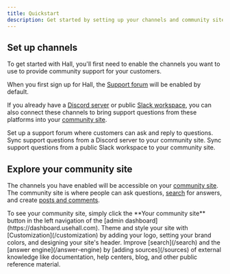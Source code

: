 ```yaml
---
title: Quickstart
description: Get started by setting up your channels and community site
---
```


## Set up channels

To get started with Hall, you'll first need to enable the channels you want to use to provide community support for your customers.

When you first sign up for Hall, the [Support forum](/channels/support-forum) will be enabled by default.

If you already have a [Discord server](/channels/discord) or public [Slack workspace](/channels/slack), you can also connect these channels to bring support questions from these platforms into your [community site](/community-site).

<CardGroup cols={1}>
<Card title="Support forum" icon="circle-question" href="/channels/support-forum">
  Set up a support forum where customers can ask and reply to questions.
</Card>
<Card
  title="Discord"
  icon="discord"
  href="/channels/discord"
>
  Sync support questions from a Discord server to your community site.
</Card>
<Card
  title="Slack"
  icon="slack"
  href="/channels/slack"
>
  Sync support questions from a public Slack workspace to your community site.
</Card>
</CardGroup>

## Explore your community site

The channels you have enabled will be accessible on your [community site](/community-site). The community site is where people can ask questions, [search](/search) for answers, and create [posts and comments](/posts-and-comments).

<Steps>
  <Step title="Visit your community site">
   To see your community site, simply click the **Your community site** button in the left navigation of the [admin dashboard](https://dashboard.usehall.com).
  </Step>
  <Step title="Customize your community site">
   Theme and style your site with [Customization](/customization) by adding your logo, setting your brand colors, and designing your site's header.
  </Step>
  <Step title="Add sources to improve the answer engine">
   Improve [search](/search) and the [answer engine](/answer-engine) by [adding sources](/sources) of external knowledge like documentation, help centers, blog, and other public reference material.
  </Step>
</Steps>

